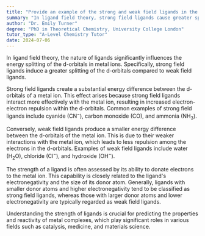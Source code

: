 ```yaml
---
title: "Provide an example of the strong and weak field ligands in the ligand field theory"
summary: "In ligand field theory, strong field ligands cause greater splitting of d-orbitals than weak field ligands."
author: "Dr. Emily Turner"
degree: "PhD in Theoretical Chemistry, University College London"
tutor_type: "A-Level Chemistry Tutor"
date: 2024-07-06
---
```


In ligand field theory, the nature of ligands significantly influences the energy splitting of the d-orbitals in metal ions. Specifically, strong field ligands induce a greater splitting of the d-orbitals compared to weak field ligands.

Strong field ligands create a substantial energy difference between the d-orbitals of a metal ion. This effect arises because strong field ligands interact more effectively with the metal ion, resulting in increased electron-electron repulsion within the d-orbitals. Common examples of strong field ligands include cyanide ($\text{CN}^-$), carbon monoxide ($\text{CO}$), and ammonia ($\text{NH}_3$).

Conversely, weak field ligands produce a smaller energy difference between the d-orbitals of the metal ion. This is due to their weaker interactions with the metal ion, which leads to less repulsion among the electrons in the d-orbitals. Examples of weak field ligands include water ($\text{H}_2\text{O}$), chloride ($\text{Cl}^-$), and hydroxide ($\text{OH}^-$).

The strength of a ligand is often assessed by its ability to donate electrons to the metal ion. This capability is closely related to the ligand's electronegativity and the size of its donor atom. Generally, ligands with smaller donor atoms and higher electronegativity tend to be classified as strong field ligands, whereas those with larger donor atoms and lower electronegativity are typically regarded as weak field ligands.

Understanding the strength of ligands is crucial for predicting the properties and reactivity of metal complexes, which play significant roles in various fields such as catalysis, medicine, and materials science.
    